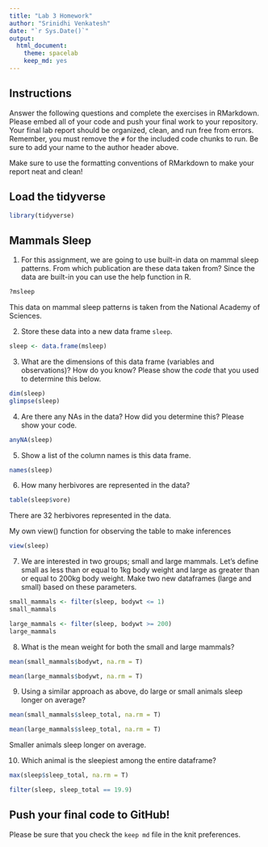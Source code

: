 ```yaml
---
title: "Lab 3 Homework"
author: "Srinidhi Venkatesh"
date: "`r Sys.Date()`"
output:
  html_document: 
    theme: spacelab
    keep_md: yes
---
```


## Instructions
Answer the following questions and complete the exercises in RMarkdown. Please embed all of your code and push your final work to your repository. Your final lab report should be organized, clean, and run free from errors. Remember, you must remove the `#` for the included code chunks to run. Be sure to add your name to the author header above.  

Make sure to use the formatting conventions of RMarkdown to make your report neat and clean!  

## Load the tidyverse
```r
library(tidyverse)
```

## Mammals Sleep
1. For this assignment, we are going to use built-in data on mammal sleep patterns. From which publication are these data taken from? Since the data are built-in you can use the help function in R.
```r
?msleep
```
This data on mammal sleep patterns is taken from the National Academy of Sciences.

2. Store these data into a new data frame `sleep`.
```r
sleep <- data.frame(msleep)
```

3. What are the dimensions of this data frame (variables and observations)? How do you know? Please show the *code* that you used to determine this below.  
```r
dim(sleep)
glimpse(sleep)
```

4. Are there any NAs in the data? How did you determine this? Please show your code.  
```r
anyNA(sleep)
```

5. Show a list of the column names is this data frame.
```r
names(sleep)
```

6. How many herbivores are represented in the data?  
```r
table(sleep$vore)
```

There are 32 herbivores represented in the data.

My own view() function for observing the table to make inferences
```r
view(sleep)
```

7. We are interested in two groups; small and large mammals. Let's define small as less than or equal to 1kg body weight and large as greater than or equal to 200kg body weight. Make two new dataframes (large and small) based on these parameters.
```r
small_mammals <- filter(sleep, bodywt <= 1)
small_mammals
```

```r
large_mammals <- filter(sleep, bodywt >= 200)
large_mammals
```


8. What is the mean weight for both the small and large mammals?
```r
mean(small_mammals$bodywt, na.rm = T)
```

```r
mean(large_mammals$bodywt, na.rm = T)
```

9. Using a similar approach as above, do large or small animals sleep longer on average?  
```r
mean(small_mammals$sleep_total, na.rm = T)
```

```r
mean(large_mammals$sleep_total, na.rm = T)
```
Smaller animals sleep longer on average.

10. Which animal is the sleepiest among the entire dataframe?
```r
max(sleep$sleep_total, na.rm = T)
```

```r
filter(sleep, sleep_total == 19.9)
```

## Push your final code to GitHub!
Please be sure that you check the `keep md` file in the knit preferences.   